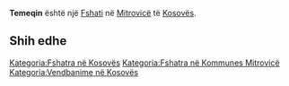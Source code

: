{{Fshat në Kosovës
 | Emri                = Temeqin
 | EmriAlt                = Temeqin,Temicine,Temiçinë,Timicina,Timičina,Tiniqinjo,Tumichina,Tumicin,Tumicina,Tumiçin,Tumičina,Тумичина
 | Emri (Rasa dhanore) = 
 | Figura              = 
 | Shteti              = Kosovës
 | Komuna              = Mitrovicë
 | Kodi postar         = 
 | Sipërfaqja          = 

 | Popullsia           = 

 | Regj. i popullsisë  = 
 | Dend. e popullsisë  = 
 | Faqja zyrtare       = 
 <!--- Koordinatat ----> 
 | Gjerësia            = 42.44361
 | Gjatësia            = 20.83833
 | Lartësia            = 
}}
'''Temeqin''' është një [[Fshati]] në [[Mitrovicë]] të [[Kosovës]].

<!-- == Gjeografia == -->
<!-- == Historia == -->
<!-- == Demografia == -->
== Shih edhe ==
{{Komuna Mitrovicë}}
{{Kosovo-Administrata-Cung}}

[[Kategoria:Fshatra në Kosovës]]
[[Kategoria:Fshatra në Kommunes Mitrovicë]]
[[Kategoria:Vendbanime në Kosovës]]